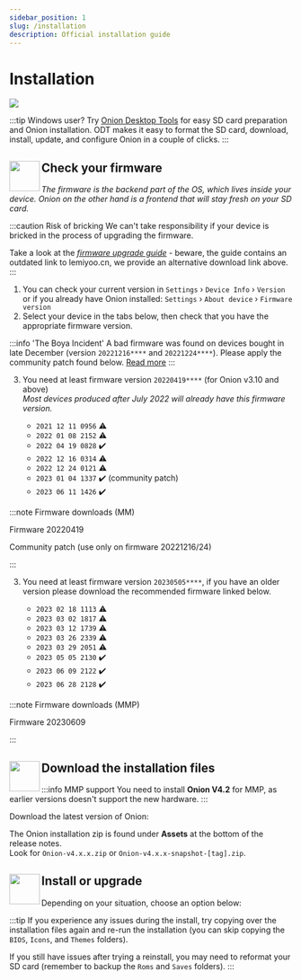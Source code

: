 ```yaml
---
sidebar_position: 1
slug: /installation
description: Official installation guide
---
```




# Installation

*![](https://user-images.githubusercontent.com/98862735/179318051-39abe99e-79eb-43da-9778-aa9b4f6d1b28.png)*


:::tip Windows user?
Try [Onion Desktop Tools](https://github.com/schmurtzm/Onion-Desktop-Tools/blob/main/README.md) for easy SD card preparation and Onion installation. ODT makes it easy to format the SD card, download, install, update, and configure Onion in a couple of clicks.
:::


## <sup><img align="left" src="https://user-images.githubusercontent.com/44569252/189428439-d70d00ac-3b1b-416f-a8fb-b47c8c6cead2.png" width="54" /></sup> Check your firmware

*The firmware is the backend part of the OS, which lives inside your device. Onion on the other hand is a frontend that will stay fresh on your SD card.*

:::caution Risk of bricking
We can't take responsibility if your device is bricked in the process of upgrading the firmware.

Take a look at the [*firmware upgrade guide*](https://user-images.githubusercontent.com/16885275/170205258-8add4be7-1a1e-4ae5-a8f2-cb13c6703e06.png) - beware, the guide contains an outdated link to lemiyoo.cn, we provide an alternative download link above.
:::

1. You can check your current version in `Settings` › `Device Info` › `Version`  
   or if you already have Onion installed: `Settings` › `About device` › `Firmware version`
2. Select your device in the tabs below, then check that you have the appropriate firmware version.

<Tabs groupId="device" queryString>
<TabItem value="mm" label="Miyoo Mini (MM)">


:::info 'The Boya Incident'
A bad firmware was found on devices bought in late December (version `20221216****` and `20221224****`).
Please apply the community patch found below. [Read more](https://docs.google.com/document/d/e/2PACX-1vQCTMHDUz2jJBPx3XbvXGVukRJ0t96JKe1gchuV9i5eo3RqY1mIwFx8H1Ja-3sQtFXcHh3U72O8DNcY/pub)
:::

3. You need at least firmware version `20220419****` (for Onion v3.10 and above)  
   *Most devices produced after July 2022 will already have this firmware version.*

   - `2021 12 11 0956` ⚠️
   - `2022 01 08 2152` ⚠️
   - `2022 04 19 0828` ✔️
   - `2022 12 16 0314` ⚠️
   - `2022 12 24 0121` ⚠️
   - `2023 01 04 1337` ✔️ (community patch)
   - `2023 06 11 1426` ✔️

:::note Firmware downloads (MM)

<IconLink href="https://drive.google.com/drive/folders/1VtfcBCoIcpMIBY2FIyAtjV-Dg02JUvhG" icon="cloud_download">Firmware 20220419</IconLink><br/>

<IconLink href="https://www.reddit.com/r/MiyooMini/comments/104qbak/community_firmware_patch_for_new_devices/" icon="description">Community patch</IconLink> (use only on firmware 20221216/24)

:::

</TabItem>
<TabItem value="mmp" label="Miyoo Mini+ (MMP)">


3. You need at least firmware version `20230505****`, if you have an older version please download the recommended firmware linked below.

   - `2023 02 18 1113` ⚠️
   - `2023 03 02 1817` ⚠️
   - `2023 03 12 1739` ⚠️
   - `2023 03 26 2339` ⚠️
   - `2023 03 29 2051` ⚠️
   - `2023 05 05 2130` ✔️
   - `2023 06 09 2122` ✔️
   - `2023 06 28 2128` ✔️

:::note Firmware downloads (MMP)

<IconLink href="https://app.sugarsync.com/iris/wf/D4978471_09235444_029620" icon="cloud_download">Firmware 20230609</IconLink>

:::

</TabItem>
</Tabs>


## <sup><img align="left" src="https://user-images.githubusercontent.com/44569252/179302769-4169e57a-860f-4c0e-8792-007e7557ba48.png" width="54" /></sup> Download the installation files

:::info MMP support
You need to install **Onion V4.2** for MMP, as earlier versions doesn't support the new hardware.
:::

Download the latest version of Onion:

<div className="release-links">
    <ReleaseLink label="Stable" showDownloads className="button button--primary button--lg" url="https://api.github.com/repos/OnionUI/Onion/releases/latest" />
    <ReleaseLink label="Beta" showDownloads className="button button--secondary button--lg" url="https://api.github.com/repos/OnionUI/Onion/releases/tags/latest" />
</div>

The Onion installation zip is found under **Assets** at the bottom of the release notes.  
Look for `Onion-v4.x.x.zip` or `Onion-v4.x.x-snapshot-[tag].zip`.


## <sup><img align="left" src="https://user-images.githubusercontent.com/44569252/179306127-e8a2c99c-a078-46b0-9561-47abf5c16208.png" width="54" /></sup> Install or upgrade

Depending on your situation, choose an option below:

<DocCardList/>

:::tip
If you experience any issues during the install, try copying over the installation
files again and re-run the installation (you can skip copying the `BIOS`,
`Icons`, and `Themes` folders).

If you still have issues after trying a reinstall, you may need to reformat
your SD card (remember to backup the `Roms` and `Saves` folders).
:::
